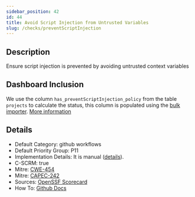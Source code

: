 ```yaml
---
sidebar_position: 42
id: 44
title: Avoid Script Injection from Untrusted Variables
slug: /checks/preventScriptInjection
---
```


<!-- BANNER:START -->

<!-- BANNER:END -->

<!-- DESCRIPTION:START -->
## Description
Ensure script injection is prevented by avoiding untrusted context variables
<!-- DESCRIPTION:END -->

## Dashboard Inclusion

We use the column `has_preventScriptInjection_policy` from the table `projects` to calculate the status, this column is populated using the [bulk importer](/docs/visionBoard/importers#bulk-importer). [More information](https://github.com/OpenPathfinder/visionBoard/issues/104)

<!-- DETAILS:START -->
## Details
- Default Category: github workflows
- Default Priority Group: P11
- Implementation Details: It is manual ([details](https://github.com/OpenPathfinder/visionBoard/issues/104)).
- C-SCRM: true
- Mitre: [CWE-454](https://cwe.mitre.org/data/definitions/454.html)
- Mitre: [CAPEC-242](https://capec.mitre.org/data/definitions/242.html)
- Sources: [OpenSSF Scorecard](https://github.com/ossf/scorecard/blob/main/docs/checks.md#dangerous-workflow)
- How To: [Github Docs](https://securitylab.github.com/research/github-actions-untrusted-input/)

<!-- DETAILS:END -->
